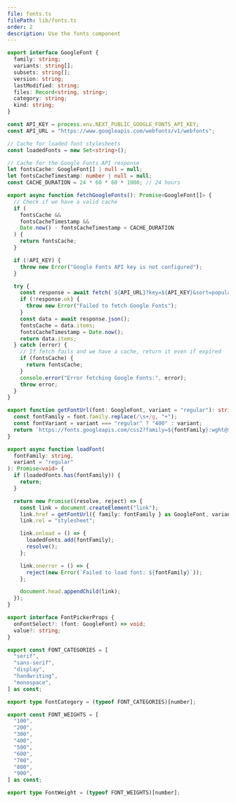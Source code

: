 ```yaml
---
file: fonts.ts
filePath: lib/fonts.ts
order: 2
description: Use the fonts component
---
```


```ts
export interface GoogleFont {
  family: string;
  variants: string[];
  subsets: string[];
  version: string;
  lastModified: string;
  files: Record<string, string>;
  category: string;
  kind: string;
}

const API_KEY = process.env.NEXT_PUBLIC_GOOGLE_FONTS_API_KEY;
const API_URL = "https://www.googleapis.com/webfonts/v1/webfonts";

// Cache for loaded font stylesheets
const loadedFonts = new Set<string>();

// Cache for the Google Fonts API response
let fontsCache: GoogleFont[] | null = null;
let fontsCacheTimestamp: number | null = null;
const CACHE_DURATION = 24 * 60 * 60 * 1000; // 24 hours

export async function fetchGoogleFonts(): Promise<GoogleFont[]> {
  // Check if we have a valid cache
  if (
    fontsCache &&
    fontsCacheTimestamp &&
    Date.now() - fontsCacheTimestamp < CACHE_DURATION
  ) {
    return fontsCache;
  }

  if (!API_KEY) {
    throw new Error("Google Fonts API key is not configured");
  }

  try {
    const response = await fetch(`${API_URL}?key=${API_KEY}&sort=popularity`);
    if (!response.ok) {
      throw new Error("Failed to fetch Google Fonts");
    }
    const data = await response.json();
    fontsCache = data.items;
    fontsCacheTimestamp = Date.now();
    return data.items;
  } catch (error) {
    // If fetch fails and we have a cache, return it even if expired
    if (fontsCache) {
      return fontsCache;
    }
    console.error("Error fetching Google Fonts:", error);
    throw error;
  }
}

export function getFontUrl(font: GoogleFont, variant = "regular"): string {
  const fontFamily = font.family.replace(/\s+/g, "+");
  const fontVariant = variant === "regular" ? "400" : variant;
  return `https://fonts.googleapis.com/css2?family=${fontFamily}:wght@${fontVariant}&display=swap`;
}

export async function loadFont(
  fontFamily: string,
  variant = "regular"
): Promise<void> {
  if (loadedFonts.has(fontFamily)) {
    return;
  }

  return new Promise((resolve, reject) => {
    const link = document.createElement("link");
    link.href = getFontUrl({ family: fontFamily } as GoogleFont, variant);
    link.rel = "stylesheet";

    link.onload = () => {
      loadedFonts.add(fontFamily);
      resolve();
    };

    link.onerror = () => {
      reject(new Error(`Failed to load font: ${fontFamily}`));
    };

    document.head.appendChild(link);
  });
}

export interface FontPickerProps {
  onFontSelect?: (font: GoogleFont) => void;
  value?: string;
}

export const FONT_CATEGORIES = [
  "serif",
  "sans-serif",
  "display",
  "handwriting",
  "monospace",
] as const;

export type FontCategory = (typeof FONT_CATEGORIES)[number];

export const FONT_WEIGHTS = [
  "100",
  "200",
  "300",
  "400",
  "500",
  "600",
  "700",
  "800",
  "900",
] as const;

export type FontWeight = (typeof FONT_WEIGHTS)[number];
```
